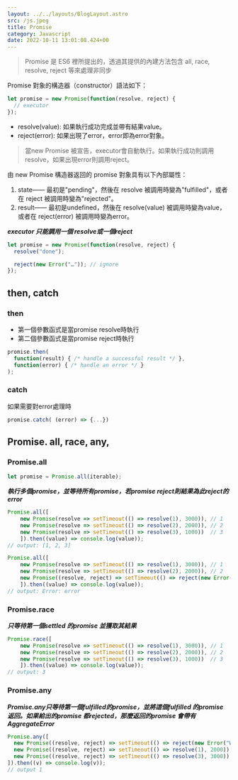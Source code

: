 ```yaml
---
layout: ../../layouts/BlogLayout.astro 
src: /js.jpeg
title: Promise
category: Javascript 
date: 2022-10-11 13:01:08.424+00 
---
```


> Promise 是 ES6 裡所提出的，透過其提供的內建方法包含 all, race, resolve, reject 等來處理非同步

Promise 對象的構造器（constructor）語法如下：
```javascript
let promise = new Promise(function(resolve, reject) {
  // executor
});
```
* resolve(value): 如果執行成功完成並帶有結果value。
* reject(error): 如果出現了error，error即為error對象。

> 當new Promise 被宣告，executor會自動執行。如果執行成功則調用resolve，如果出現error則調用reject。

由 new Promise 構造器返回的 promise 對象具有以下內部屬性：
1. state—— 最初是"pending"，然後在 resolve 被調用時變為"fulfilled"，或者在 reject 被調用時變為"rejected"。
2. result—— 最初是undefined，然後在 resolve(value) 被調用時變為value，或者在 reject(error) 被調用時變為error。

***executor 只能調用一個 resolve或一個reject***
```javascript
let promise = new Promise(function(resolve, reject) {
  resolve("done");

  reject(new Error("…")); // ignore
});
```

## then, catch

### then
* 第一個參數函式是當promise resolve時執行
* 第二個參數函式是當promise reject時執行
```javascript
promise.then(
  function(result) { /* handle a successful result */ },
  function(error) { /* handle an error */ }
);
```

### catch 
如果需要對error處理時
```javascript
promise.catch( (error) => {...})
```

## Promise. all, race, any, 

### Promise.all 
```javascript
let promise = Promise.all(iterable);
```
***執行多個promise，並等待所有promise，若promise reject則結果為此reject的error***

```javascript
Promise.all([
    new Promise(resolve => setTimeout(() => resolve(1), 3000)), // 1
    new Promise(resolve => setTimeout(() => resolve(2), 2000)), // 2
    new Promise(resolve => setTimeout(() => resolve(3), 1000))  // 3
    ]).then((value) => console.log(value));
// output: [1, 2, 3]

Promise.all([
    new Promise(resolve => setTimeout(() => resolve(1), 3000)), // 1
    new Promise(resolve => setTimeout(() => resolve(2), 2000)), // 2
    new Promise((resolve, reject) => setTimeout(() => reject(new Error('error')), 1000))  // 3
    ]).then((value) => console.log(value));
// output: Error: error
```
### Promise.race
***只等待第一個settled 的promise 並獲取其結果***
```javascript
Promise.race([
    new Promise(resolve => setTimeout(() => resolve(1), 3000)), // 1
    new Promise(resolve => setTimeout(() => resolve(2), 2000)), // 2
    new Promise(resolve => setTimeout(() => resolve(3), 1000))  // 3
    ]).then((value) => console.log(value));
// output: 3
```
### Promise.any
***Promise.any只等待第一個fulfilled的promise，並將這個fulfilled 的promise 返回。如果給出的promise 都rejected，那麼返回的promise 會帶有AggregateError***
```javascript
Promise.any([
  new Promise((resolve, reject) => setTimeout(() => reject(new Error("Whoops!")), 1000)),
  new Promise((resolve, reject) => setTimeout(() => resolve(1), 2000)),
  new Promise((resolve, reject) => setTimeout(() => resolve(3), 3000))
]).then((v) => console.log(v));
// output 1
```